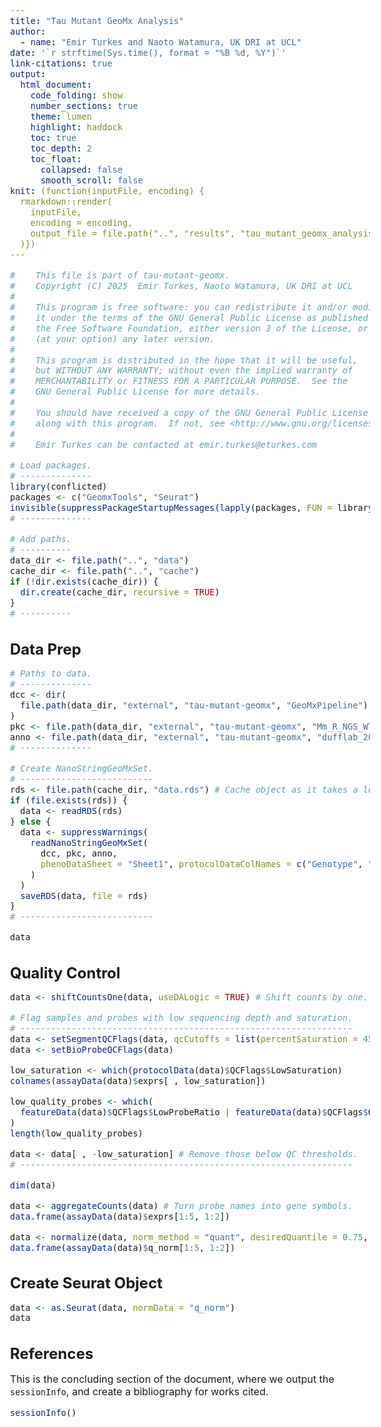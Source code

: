 ```yaml
---
title: "Tau Mutant GeoMx Analysis"
author:
  - name: "Emir Turkes and Naoto Watamura, UK DRI at UCL"
date: '`r strftime(Sys.time(), format = "%B %d, %Y")`'
link-citations: true
output:
  html_document:
    code_folding: show
    number_sections: true
    theme: lumen
    highlight: haddock
    toc: true
    toc_depth: 2
    toc_float:
      collapsed: false
      smooth_scroll: false
knit: (function(inputFile, encoding) {
  rmarkdown::render(
    inputFile,
    encoding = encoding,
    output_file = file.path("..", "results", "tau_mutant_geomx_analysis.html")
  )})
---
```


<style type="text/css">
body {font-size: 16px;}
h1.title {font-size: 35px;}
h1 {font-size: 24px;}
h2 {font-size: 22px;}
.toc-content {padding-left: 0px; padding-right: 0px;}
div.tocify {width: 100%;}
.tocify-subheader .tocify-item {
  font-size: 0.95em; padding-left: 25px; text-indent: 0;
}
div.main-container {max-width: none; width: 100%;}
</style>

```r
#    This file is part of tau-mutant-geomx.
#    Copyright (C) 2025  Emir Turkes, Naoto Watamura, UK DRI at UCL
#
#    This program is free software: you can redistribute it and/or modify
#    it under the terms of the GNU General Public License as published by
#    the Free Software Foundation, either version 3 of the License, or
#    (at your option) any later version.
#
#    This program is distributed in the hope that it will be useful,
#    but WITHOUT ANY WARRANTY; without even the implied warranty of
#    MERCHANTABILITY or FITNESS FOR A PARTICULAR PURPOSE.  See the
#    GNU General Public License for more details.
#
#    You should have received a copy of the GNU General Public License
#    along with this program.  If not, see <http://www.gnu.org/licenses/>.
#
#    Emir Turkes can be contacted at emir.turkes@eturkes.com

# Load packages.
# --------------
library(conflicted)
packages <- c("GeomxTools", "Seurat")
invisible(suppressPackageStartupMessages(lapply(packages, FUN = library, character.only = TRUE)))
# --------------

# Add paths.
# ----------
data_dir <- file.path("..", "data")
cache_dir <- file.path("..", "cache")
if (!dir.exists(cache_dir)) {
  dir.create(cache_dir, recursive = TRUE)
}
# ----------
```

# Data Prep

```r
# Paths to data.
# --------------
dcc <- dir(
  file.path(data_dir, "external", "tau-mutant-geomx", "GeoMxPipeline"), pattern = ".dcc$", full.names = TRUE
)
pkc <- file.path(data_dir, "external", "tau-mutant-geomx", "Mm_R_NGS_WTA_v1.0.pkc")
anno <- file.path(data_dir, "external", "tau-mutant-geomx", "dufflab_20241126T1146", "AnalysisSampleSheet.xlsx")
# --------------

# Create NanoStringGeoMxSet.
# --------------------------
rds <- file.path(cache_dir, "data.rds") # Cache object as it takes a long time to create.
if (file.exists(rds)) {
  data <- readRDS(rds)
} else {
  data <- suppressWarnings(
    readNanoStringGeoMxSet(
      dcc, pkc, anno,
      phenoDataSheet = "Sheet1", protocolDataColNames = c("Genotype", "Bio_Rep", "Tech_Rep", "Slide_Rep")
    )
  )
  saveRDS(data, file = rds)
}
# --------------------------

data
```

# Quality Control

```r
data <- shiftCountsOne(data, useDALogic = TRUE) # Shift counts by one.

# Flag samples and probes with low sequencing depth and saturation.
# -----------------------------------------------------------------
data <- setSegmentQCFlags(data, qcCutoffs = list(percentSaturation = 45))
data <- setBioProbeQCFlags(data)

low_saturation <- which(protocolData(data)$QCFlags$LowSaturation)
colnames(assayData(data)$exprs[ , low_saturation])

low_quality_probes <- which(
  featureData(data)$QCFlags$LowProbeRatio | featureData(data)$QCFlags$GlobalGrubbsOutlier
)
length(low_quality_probes)

data <- data[ , -low_saturation] # Remove those below QC thresholds.
# -----------------------------------------------------------------

dim(data)

data <- aggregateCounts(data) # Turn probe names into gene symbols.
data.frame(assayData(data)$exprs[1:5, 1:2])

data <- normalize(data, norm_method = "quant", desiredQuantile = 0.75, toElt = "q_norm") # Normalize data.
data.frame(assayData(data)$q_norm[1:5, 1:2])
```

# Create Seurat Object

```r
data <- as.Seurat(data, normData = "q_norm")
data
```

# References

This is the concluding section of the document, where we output the `sessionInfo`, and create a bibliography for works cited.

```r
sessionInfo()
```
